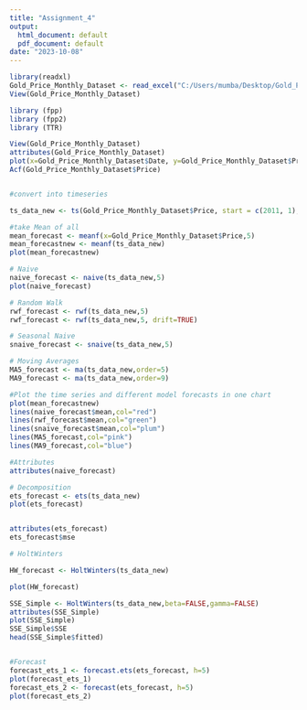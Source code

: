 ---
title: "Assignment_4"
output:
  html_document: default
  pdf_document: default
date: "2023-10-08"
---

```{r}
library(readxl)
Gold_Price_Monthly_Dataset <- read_excel("C:/Users/mumba/Desktop/Gold_Price_Monthly_Dataset.xls")
View(Gold_Price_Monthly_Dataset)

library (fpp)
library (fpp2)
library (TTR)

View(Gold_Price_Monthly_Dataset)
attributes(Gold_Price_Monthly_Dataset)
plot(x=Gold_Price_Monthly_Dataset$Date, y=Gold_Price_Monthly_Dataset$Price,type="l")
Acf(Gold_Price_Monthly_Dataset$Price)


#convert into timeseries

ts_data_new <- ts(Gold_Price_Monthly_Dataset$Price, start = c(2011, 1),end= c(2020, 5), frequency = 12)

#take Mean of all
mean_forecast <- meanf(x=Gold_Price_Monthly_Dataset$Price,5)
mean_forecastnew <- meanf(ts_data_new)
plot(mean_forecastnew)

# Naive
naive_forecast <- naive(ts_data_new,5)
plot(naive_forecast)

# Random Walk
rwf_forecast <- rwf(ts_data_new,5)
rwf_forecast <- rwf(ts_data_new,5, drift=TRUE)

# Seasonal Naive
snaive_forecast <- snaive(ts_data_new,5)

# Moving Averages
MA5_forecast <- ma(ts_data_new,order=5)
MA9_forecast <- ma(ts_data_new,order=9)

#Plot the time series and different model forecasts in one chart
plot(mean_forecastnew)
lines(naive_forecast$mean,col="red")
lines(rwf_forecast$mean,col="green")
lines(snaive_forecast$mean,col="plum")
lines(MA5_forecast,col="pink")
lines(MA9_forecast,col="blue")

#Attributes
attributes(naive_forecast)

# Decomposition
ets_forecast <- ets(ts_data_new)
plot(ets_forecast)


attributes(ets_forecast)
ets_forecast$mse

# HoltWinters

HW_forecast <- HoltWinters(ts_data_new)

plot(HW_forecast)

SSE_Simple <- HoltWinters(ts_data_new,beta=FALSE,gamma=FALSE)
attributes(SSE_Simple)
plot(SSE_Simple)
SSE_Simple$SSE
head(SSE_Simple$fitted)


#Forecast
forecast_ets_1 <- forecast.ets(ets_forecast, h=5)
plot(forecast_ets_1)
forecast_ets_2 <- forecast(ets_forecast, h=5)
plot(forecast_ets_2)
```




